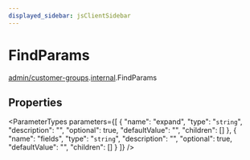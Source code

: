 ```yaml
---
displayed_sidebar: jsClientSidebar
---
```



# FindParams

[admin/customer-groups](../../modules/admin_customer_groups.mdx).[internal](../../admin_customer_groups/modules/admin_customer_groups.internal.mdx).FindParams

## Properties

<ParameterTypes parameters={[
  {
    "name": "expand",
    "type": "`string`",
    "description": "",
    "optional": true,
    "defaultValue": "",
    "children": []
  },
  {
    "name": "fields",
    "type": "`string`",
    "description": "",
    "optional": true,
    "defaultValue": "",
    "children": []
  }
]} />
